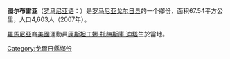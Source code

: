 {{Infobox settlement
| name                    = 圖爾布雷亞
| native_name             = Turburea
| native_name_lang        = ro
| official_name           = 
| other_name              = 
| settlement_type         = 
| image_skyline           = 
| imagesize               = 
| image_alt               = 
| image_caption           = 
| image_shield            = 
| shield_alt              = 
| image_map               = 
| map_alt                 = 
| map_caption             = Location of Turburea
| pushpin_map             = 
| pushpin_label_position  = 
| pushpin_map_alt         = 
| latd  = 44|latm  = 43|lats  = |latNS  = N
| longd = 23|longm = 31|longs =  |longEW = E
| coordinates_type        = type:city
| coordinates_display     = title
| coordinates_footnotes   = 
| subdivision_type        = [[國家|國家]]
| subdivision_name        = {{ROM}}
| subdivision_type1       = [[羅馬尼亞行政區劃|縣]]
| subdivision_name1       = [[戈爾日縣|戈爾日縣]]
| established_title       = <!-- First established -->
| established_date        = 
| area_footnotes          = 
| area_total_km2          = 67.54
| population_footnotes    = 
| population_total        = 4603 
| population_as_of        = 2007
| population_density_km2  = auto
| translit_lang1_type     = 
| translit_lang1_info     = 
| leader_party            = PDL
| leader_title            = 市長
| leader_name             = Barca Ion
| parts_type              = 村落
| parts_style             = para
| p1                      = Cocorova, Poiana, Spahii, Șipotu, Turburea
| postal_code_type        = [[List_of_postal_codes_in_Romania|Postal code]]
| postal_code             = 
| website                 = 
| footnotes               = 
}}
'''图尔布雷亚'''（[[罗马尼亚语|罗马尼亚语]]：'''{{lang|ro|Turburea}}'''）是[[罗马尼亚|罗马尼亚]][[戈尔日县|戈尔日县]]的一个鄉份，面积67.54平方公里，人口4,603人（2007年）。

[[羅馬尼亞|羅馬尼亞]]裔[[美國|美國]]運動員[[康斯坦丁娜·托梅斯庫·迪塔|康斯坦丁娜·托梅斯庫·迪塔]]生於當地。

{{戈爾日縣}}
{{Romania-geo-stub}}
[[Category:戈爾日縣鄉份|Category:戈爾日縣鄉份]]